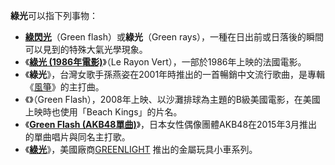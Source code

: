'''綠光'''可以指下列事物：

* '''[[綠閃光|綠閃光]]'''（Green flash）或'''綠光'''（Green rays），一種在日出前或日落後的瞬間可以見到的特殊大氣光學現象。
* 《'''[[綠光_(1986年電影)|綠光 (1986年電影)]]'''》（Le Rayon Vert），一部於1986年上映的法國電影。
* 《'''綠光'''》，台灣女歌手孫燕姿在2001年時推出的一首暢銷中文流行歌曲，是專輯《[[風箏_(孫燕姿專輯)|風箏]]》的主打曲。
* 《'''{{link-en|綠光 (2008年電影)|Green Flash (film)}}'''》（Green Flash），2008年上映、以沙灘排球為主題的B級美國電影，在美國上映時也使用「Beach Kings」的片名。
* 《'''[[Green_Flash_(AKB48單曲)|Green Flash (AKB48單曲)]]'''》，日本女性偶像團體AKB48在2015年3月推出的單曲唱片與同名主打歌。
* 《'''[[綠光|綠光]]'''》，美國廠商[http://www.greenlighttoys.com/ GREENLIGHT] {{Wayback|url=http://www.greenlighttoys.com/ |date=20180920083953 }}推出的金屬玩具小車系列。

{{disambig|cat=二字消歧義}}